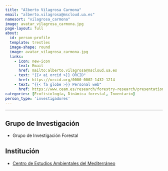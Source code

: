 ```yaml
---
title: "Alberto Vilagrosa Carmona"
email: "alberto.vilagrosa@mscloud.ua.es"  
namesort: "vilagrosa_carmona"
image: avatar_vilagrosa_carmona.jpg
page-layout: full
about: 
  id: person-profile
  template: trestles
  image-shape: round
  image: avatar_vilagrosa_carmona.jpg
  links:
    - icon: new-icon
      text: Email
      href: mailto:alberto.vilagrosa@mscloud.ua.es
    - text: "{{< ai orcid >}} ORCID"
      href: https://orcid.org/0000-0002-1432-1214
    - text: "{{< fa globe >}} Personal web"
      href: https://www.ceam.es/research/forestry-research/presentation/
categories: [Ecofisiología, Dinámica forestal, Inventario]
person_type: 'investigadores'
---
```

 
<hr>

:::{#person-profile}

## Grupo de Investigación
- Grupo de Investigación Forestal

## Institución
- [Centro de Estudios Ambientales del Mediterráneo](https://www.ceam.es/)

:::

